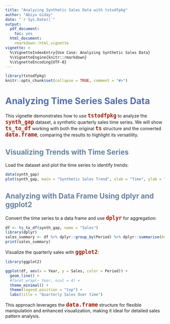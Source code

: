 ```yaml
---
title: "Analyzing Synthetic Sales Data with tstodfpkg"
author: "Abiyu Giday"
date: "`r Sys.Date()`"
output: 
  pdf_document:
    toc: yes
  html_document:
    rmarkdown::html_vignette
vignette: >
  %\VignetteIndexEntry{Use Case: Analyzing Synthetic Sales Data}
  %\VignetteEngine{knitr::rmarkdown}
  %\VignetteEncoding{UTF-8}
---
```


```r
library(tstodfpkg)
knitr::opts_chunk$set(collapse = TRUE, comment = "#>")
```
<style>
:not(pre) > code {
  color: #a11f0c !important;
  font-weight: bold;
  font-size: 1.2em;
  }
  h1 {
  color: #556dac;
  font-size: 2em;
  font-weight: bold;
}
h2 {
  color: #68829e;
  font-size: 1.6em;
  font-weight: bold;
}
h3 {
  color: #7f8c8d;
  font-size: 1.2em;
  font-weight: bold;
}
h4 {
  color: #7f8c8d;
  font-size: 1em;
  font-weight: bold;
}
</style>

# Analyzing Time Series Sales Data

This vignette demonstrates how to use `tstodfpkg` to analyze the `synth_gap` dataset, a synthetic quarterly sales time series. We will show `ts_to_df` working with both the original `ts` structure and the converted `data.frame`, comparing the results to highlight its versatility.

## Visualizing Trends with Time Series

Load the dataset and plot the time series to identify trends:
```r
data(synth_gap)
plot(synth_gap, main = "Synthetic Sales Trend", xlab = "Time", ylab = "Sales", type = "l")
```

## Analyzing with Data Frame Using dplyr and ggplot2

Convert the time series to a data frame and use `dplyr` for aggregation:
```r
df <- ts_to_df(synth_gap, name = "Sales")
library(dplyr)
sales_summary <- df %>% dplyr::group_by(Period) %>% dplyr::summarise(Avg_Sales = mean(Sales))
print(sales_summary)
```

Visualize the quarterly sales with `ggplot2`:
```r
library(ggplot2)

ggplot(df, aes(x = Year, y = Sales, color = Period)) + 
  geom_line() + 
  #facet_wrap(~ Year, ncol = 4) + 
  theme_minimal() + 
  theme(legend.position = "top") + 
  labs(title = "Quarterly Sales Over time")
```

This approach leverages the `data.frame` structure for flexible manipulation and enhanced visualization, making it ideal for detailed sales pattern analysis.
